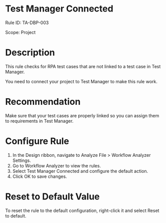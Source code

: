 ﻿# Test Manager Connected

Rule ID: TA-DBP-003

Scope: Project

# Description

This rule checks for RPA test cases that are not linked to a test case in Test Manager.

You need to connect your project to Test Manager to make this rule work.

# Recommendation

Make sure that your test cases are properly linked so you can assign them to requirements in Test Manager.

# Configure Rule

1. In the Design ribbon, navigate to Analyze File > Workflow Analyzer Settings.
2. Go to Workflow Analyzer to view the rules.
3. Select Test Manager Connected and configure the default action.
4. Click OK to save changes.

# Reset to Default Value

To reset the rule to the default configuration, right-click it and select Reset to default.

